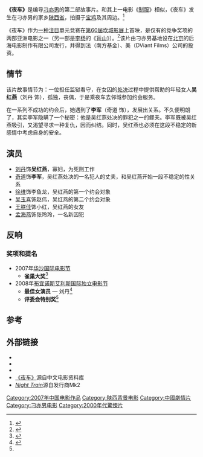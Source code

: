 {{Otheruses|夜车}}
{{Infobox film
| name=夜车
| image          = 
| caption        = 
| director       = [[刁亦男|刁亦男]]
| producer       = [[文晏|文晏]]<br />Steve Chow
| writer         = 刁亦男
| starring       = [[刘丹|刘丹]]<br />奇道
| music          = [[文子|文子]]
| cinematography = 董勁松
| editing        = 孔劲蕾
| studio         = 南方基金<br/>DViant Films<br/>Visions Sud Est
| country        = {{中國大陸電影產地}}<br/>{{FRA}}
| distributor    = MK2 Diffusion（國際）<br/>Ad Vitam Distribution（法國）
| released       = {{Film date|2007|05|25|[[戛纳电影节|坎城影展]]|2008|01|23|[[法國|法國]]}}
| runtime        = 94分钟
| language       = 普通话<br/>陝西方言
| budget         = 
}}
'''《夜车》'''是编导[[刁亦男|刁亦男]]的第二部故事片。和其上一电影《[[制服_(2003年电影)|制服]]》相似，《夜车》发生在刁亦男的家乡[[陕西省|陕西省]]，拍摄于[[宝鸡|宝鸡]]及其周边。<ref name=Variety>{{cite magazine|url=https://www.variety.com/index.asp?layout=festivals&jump=review&reviewid=VE1117933783&cs=1|title=Night Train Movie Review|author=Elley, Derek|magazine = [[综艺_(杂志)|综艺]] | accessdate=2008-04-20|date = 2007-05-28}}</ref>

《夜车》作为[[一种注目|一种注目]]單元竞赛在[[第60屆戛纳電影節|第60屆坎城影展]]上首映，是仅有的竞争奖项的两部亚洲电影之一（另一部是[[李杨_(导演)|李杨]]的《[[盲山|盲山]]》）。<ref>{{cite magazine | url = http://www.varietyasiaonline.com/content/view/1218/53/ | title = Cannes is cool on Asian movies | accessdate = 2008-04-20 | date = 2007-04-20 | author = James, Alison | magazine = [[综艺_(杂志)|综艺]] | dead-url = yes | archiveurl = https://web.archive.org/web/20080613175742/http://www.varietyasiaonline.com/content/view/1218/53/ | archivedate = 2008-06-13 }}</ref>该片由刁亦男基地设在[[北京|北京]]的后海电影制作有限公司发行，并得到法（南方基金）、美（DViant Films）公司的投资。

== 情节 ==
该片故事情节为：一位担任监狱看守，在女囚的[[中华人民共和国死刑制度|处决]]过程中提供帮助的年轻女人'''吴红燕'''（刘丹 饰），孤独，丧偶，于是乘夜车去邻城参加约会服务。

在一系列不成功的约会后，她遇到了'''李军'''（奇道 饰），发展出关系。不久便明朗了，其实李军隐瞒了一个秘密：他是吴红燕处决的罪犯之一的鳏夫。李军既被吴红燕吸引，又渴望寻求一种复仇，因而纠结。同时，吴红燕也必须在这段不稳定的新感情中考虑自身的安全。

== 演员 ==
* [[刘丹|刘丹]]饰'''吴红燕'''，寡妇，为死刑工作 
* [[奇道|奇道]]饰'''李军'''，吴红燕处决的一名犯人的丈夫，和吴红燕开始一段不稳定的性关系
* [[徐维|徐维]]饰李鱼龙，吴红燕的第一个约会对象
* [[吴玉喜|吴玉喜]]饰赵伟，吴红燕的第二个约会对象
* [[王朕佳|王朕佳]]饰小红，吴红燕的女友
* [[孟海燕|孟海燕]]饰张玲玲，一名新囚犯

== 反响 ==

=== 奖项和提名 ===
*2007年[[华沙国际电影节|华沙国际电影节]]
** '''雀巢大奖'''<ref>{{cite magazine|url=https://www.variety.com/index.asp?layout=festivals&jump=story&id=1061&articleid=VR1117974496&cs=1|title='Band' drums up support in Warsaw|author=Tizard, Will|magazine =[[综艺_(杂志)|综艺]] |date=2007-10-22|accessdate=2008-04-21}}</ref>
*2008年[[布宜诺斯艾利斯国际独立电影节|布宜诺斯艾利斯国际独立电影节]]
** '''最佳女演员''' — 刘丹<ref name=BA>{{cite magazine|url=https://www.variety.com/index.asp?layout=festivals&jump=story&id=1061&articleid=VR1117984324&cs=1|title='Intimacies' wins Buenos Aires|author=Newbery, Charles|magazine= [[综艺_(杂志)|综艺]] | date =2008-04-20 |accessdate=2008-04-21}}</ref>
** '''评委会特别奖'''<ref name=BA/>

== 参考 ==
<references/>

== 外部链接 ==
*{{IMDb title|id=1032941|title=夜车}}
*{{Douban|id=2124751|type=movie}}
*{{Amg movie|399251|夜车}}
*[http://www.dianying.com/en/title/21058 《夜车》]源自中文电影资料库
*[https://web.archive.org/web/20070705223912/http://mk2catalogue.mk2.com/fiche_film.php?currentRub=7&film_id=1169 ''Night Train'']源自发行商Mk2

{{刁亦男}}

[[Category:2007年中国电影作品|Category:2007年中国电影作品]]
[[Category:陕西背景电影|Category:陕西背景电影]]
[[Category:中國劇情片|Category:中國劇情片]]
[[Category:刁亦男电影|Category:刁亦男电影]]
[[Category:2000年代驚悚片|Category:2000年代驚悚片]]